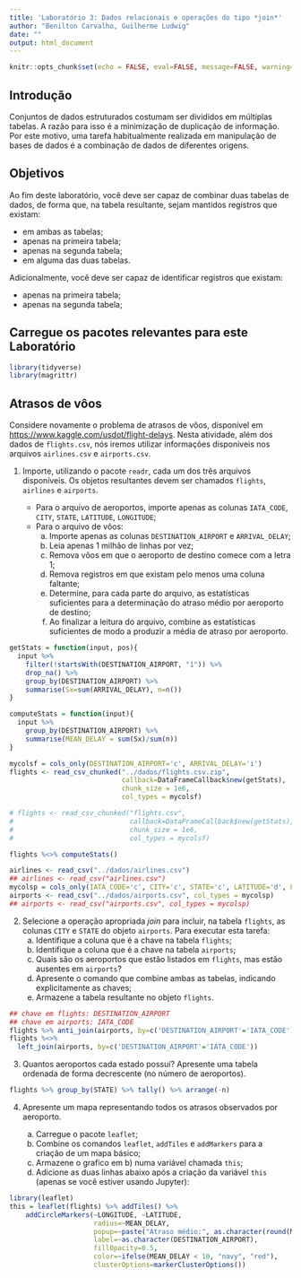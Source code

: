 ```yaml
---
title: 'Laboratório 3: Dados relacionais e operações do tipo *join*'
author: "Benilton Carvalho, Guilherme Ludwig"
date: ""
output: html_document
---
```


```r
knitr::opts_chunk$set(echo = FALSE, eval=FALSE, message=FALSE, warning=FALSE)
```

## Introdução

Conjuntos de dados estruturados costumam ser divididos em múltiplas tabelas. A razão para isso é a minimização de duplicação de informação. Por este motivo, uma tarefa habitualmente realizada em manipulação de bases de dados é a combinação de dados de diferentes origens.

## Objetivos

Ao fim deste laboratório, você deve ser capaz de combinar duas tabelas de dados, de forma que, na tabela resultante, sejam mantidos registros que existam:

-   em ambas as tabelas;
-   apenas na primeira tabela;
-   apenas na segunda tabela;
-   em alguma das duas tabelas.

Adicionalmente, você deve ser capaz de identificar registros que existam:

-   apenas na primeira tabela;
-   apenas na segunda tabela;

## Carregue os pacotes relevantes para este Laboratório

```r
library(tidyverse)
library(magrittr)
```

## Atrasos de vôos

Considere novamente o problema de atrasos de vôos, disponível em <https://www.kaggle.com/usdot/flight-delays>. Nesta atividade, além dos dados de `flights.csv`, nós iremos utilizar informações disponíveis nos arquivos `airlines.csv` e `airports.csv`.

1.  Importe, utilizando o pacote `readr`, cada um dos três arquivos disponíveis. Os objetos resultantes devem ser chamados `flights`, `airlines` e `airports`.

    -   Para o arquivo de aeroportos, importe apenas as colunas `IATA_CODE`, `CITY`, `STATE`, `LATITUDE`, `LONGITUDE`;
    -   Para o arquivo de vôos:
        a.  Importe apenas as colunas `DESTINATION_AIRPORT` e `ARRIVAL_DELAY`;
        b.  Leia apenas 1 milhão de linhas por vez;
        c.  Remova vôos em que o aeroporto de destino comece com a letra 1;
        d.  Remova registros em que existam pelo menos uma coluna faltante;
        e.  Determine, para cada parte do arquivo, as estatísticas suficientes para a determinação do atraso médio por aeroporto de destino;
        f.  Ao finalizar a leitura do arquivo, combine as estatísticas suficientes de modo a produzir a média de atraso por aeroporto.

```r

getStats = function(input, pos){
  input %>%
    filter(!startsWith(DESTINATION_AIRPORT, "1")) %>% 
    drop_na() %>% 
    group_by(DESTINATION_AIRPORT) %>% 
    summarise(Sx=sum(ARRIVAL_DELAY), n=n())
}

computeStats = function(input){
  input %>% 
    group_by(DESTINATION_AIRPORT) %>% 
    summarise(MEAN_DELAY = sum(Sx)/sum(n))
}

mycolsf = cols_only(DESTINATION_AIRPORT='c', ARRIVAL_DELAY='i')
flights <- read_csv_chunked("../dados/flights.csv.zip",
                            callback=DataFrameCallback$new(getStats),
                            chunk_size = 1e6,
                            col_types = mycolsf)

# flights <- read_csv_chunked("flights.csv",
#                             callback=DataFrameCallback$new(getStats),
#                             chunk_size = 1e6,
#                             col_types = mycolsf)

flights %<>% computeStats()

airlines <- read_csv("../dados/airlines.csv")
## airlines <- read_csv("airlines.csv")
mycolsp = cols_only(IATA_CODE='c', CITY='c', STATE='c', LATITUDE='d', LONGITUDE='d')
airports <- read_csv("../dados/airports.csv", col_types = mycolsp)
## airports <- read_csv("airports.csv", col_types = mycolsp)
```

2.  Selecione a operação apropriada *join* para incluir, na tabela `flights`, as colunas `CITY` e `STATE` do objeto `airports`. Para executar esta tarefa:
    a.  Identifique a coluna que é a chave na tabela `flights`;
    b.  Identifique a coluna que é a chave na tabela `airports`;
    c.  Quais são os aeroportos que estão listados em `flights`, mas estão ausentes em `airports`?
    d.  Apresente o comando que combine ambas as tabelas, indicando explicitamente as chaves;
    e.  Armazene a tabela resultante no objeto `flights`.

```r
## chave em flights: DESTINATION_AIRPORT
## chave em airports: IATA_CODE
flights %>% anti_join(airports, by=c('DESTINATION_AIRPORT'='IATA_CODE'))
flights %<>%
  left_join(airports, by=c('DESTINATION_AIRPORT'='IATA_CODE'))
```

3.  Quantos aeroportos cada estado possui? Apresente uma tabela ordenada de forma decrescente (no número de aeroportos).

```r
flights %>% group_by(STATE) %>% tally() %>% arrange(-n)
```

4.  Apresente um mapa representando todos os atrasos observados por aeroporto.

    a.  Carregue o pacote `leaflet`;
    b.  Combine os comandos `leaflet`, `addTiles` e `addMarkers` para a criação de um mapa básico;
    c.  Armazene o grafico em b) numa variável chamada `this`;
    d.  Adicione as duas linhas abaixo após a criação da variável `this` (apenas se você estiver usando Jupyter):

```r
library(leaflet)
this = leaflet(flights) %>% addTiles() %>%
    addCircleMarkers(~LONGITUDE, ~LATITUDE,
                     radius=~MEAN_DELAY,
                     popup=~paste("Atraso médio:", as.character(round(MEAN_DELAY, 0)), "min"),
                     label=~as.character(DESTINATION_AIRPORT),
                     fillOpacity=0.5,
                     color=~ifelse(MEAN_DELAY < 10, "navy", "red"),
                     clusterOptions=markerClusterOptions())
```
